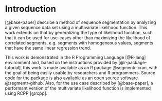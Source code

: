 # Introduction

[@base-paper] describe a method of sequence segmentation by analyzing a given
sequence data set using a multivariate likelihood function. This work extends
on that by generalizing the type of likelihood function, such that it can be
used for use-cases other than maximizing the likelihood of correlated segments,
e.g. segments with homogeneous values, segments that have the same linear
regression trend.

This work is demonstrated in the R Programming Language [@R-lang] environment
and, based on the instructions provided by [@r-package-tutorial], this work is
made available as an R package @segmentr-cran, with the goal of being easily
usable by researchers and R programmers. Source code for the package is also
available as an open source software @segmentr-github. Also, for the use case
described by [@base-paper], a performant version of the multivariate likelihood
function is implemented using RCPP [@rcpp].
